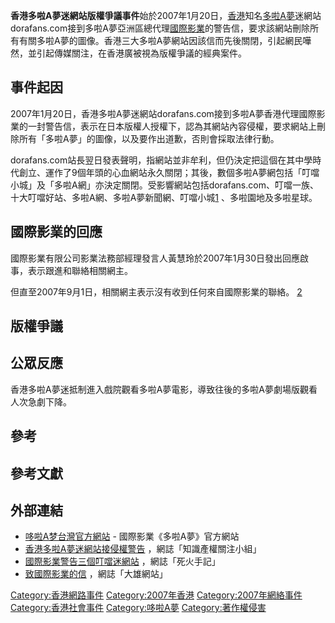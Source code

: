 {{Multiple issues|
{{citecheck|time=2017-08-29T00:46:07+00:00}}
{{expand|time=2007-10-20}}
{{Citation_style}}
}}
'''香港多啦A夢迷網站版權爭議事件'''始於2007年1月20日，[[香港|香港]]知名[[多啦A夢|多啦A夢]]迷網站dorafans.com接到多啦A夢亞洲區總代理[[國際影業|國際影業]]的警告信，要求該網站刪除所有有關多啦A夢的圖像。香港三大多啦A夢網站因該信而先後關閉，引起網民嘩然，並引起傳媒關注，在香港廣被視為版權爭議的經典案件。

==事件起因==
2007年1月20日，香港多啦A夢迷網站dorafans.com接到多啦A夢香港代理國際影業的一封警告信，表示在日本版權人授權下，認為其網站內容侵權，要求網站上刪除所有「多啦A夢」的圖像，以及要作出道歉，否則會採取法律行動。

dorafans.com站長翌日發表聲明，指網站並非牟利，但仍決定把這個在其中學時代創立、運作了9個年頭的心血網站永久關閉；其後，數個多啦A夢網包括「叮噹小城」及「多啦A網」亦決定關閉。受影響網站包括dorafans.com、叮噹一族、十大叮噹好站、多啦A網、多啦A夢新聞網、叮噹小城[http://www.doracity.net] {{Wayback|url=http://www.doracity.net/ |date=20070707121153 }}、多啦園地及多啦星球。　

==國際影業的回應==
國際影業有限公司影業法務部經理發言人黃慧玲於2007年1月30日發出回應啟事，表示跟進和聯絡相關網主。

但直至2007年9月1日，相關網主表示沒有收到任何來自國際影業的聯絡。
[http://evchk.wikia.com/wiki/%E5%8F%AE%E5%99%B9%E7%B6%B2%E7%AB%99%E5%9B%A0%E7%89%88%E6%AC%8A%E5%95%8F%E9%A1%8C%E8%A2%AB%E9%80%BC%E9%97%9C%E7%AB%99%E4%BA%8B%E4%BB%B6#.E5.9C.8B.E9.9A.9B.E5.BD.B1.E6.A5.AD.E7.9A.84.E5.9B.9E.E6.87.89.E5.95.9F.E4.BA.8B.2830.2F1.29] {{Wayback|url=http://evchk.wikia.com/wiki/%E5%8F%AE%E5%99%B9%E7%B6%B2%E7%AB%99%E5%9B%A0%E7%89%88%E6%AC%8A%E5%95%8F%E9%A1%8C%E8%A2%AB%E9%80%BC%E9%97%9C%E7%AB%99%E4%BA%8B%E4%BB%B6#.E5.9C.8B.E9.9A.9B.E5.BD.B1.E6.A5.AD.E7.9A.84.E5.9B.9E.E6.87.89.E5.95.9F.E4.BA.8B.2830.2F1.29 |date=20070705014638 }}

==版權爭議==

==公眾反應==
香港多啦A夢迷抵制進入戲院觀看多啦A夢電影，導致往後的多啦A夢劇場版觀看人次急劇下降。

==參考==
<div class="references-2column">
<references/>
</div>

==參考文獻==



==外部連結==
* [http://www.dora-world.com.tw/ 哆啦A梦台灣官方網站] {{Wayback|url=http://www.dora-world.com.tw/ |date=20070709102510 }} - 國際影業《多啦A夢》官方網站
* [http://intellectualproperty.wordpress.com/2007/01/22/doraemon_fans_site_got_warned/ 香港多啦A夢迷網站接侵權警告] {{Wayback|url=http://intellectualproperty.wordpress.com/2007/01/22/doraemon_fans_site_got_warned/ |date=20070614173943 }}，網誌「知識產權關注小組」
* [http://hkxforce.net/wordpress/798 國際影業警告三個叮噹迷網站] {{Wayback|url=http://hkxforce.net/wordpress/798 |date=20070331123045 }}，網誌「死火手記」
* [http://www.daihung.com/blog/2007/01/24/2730 致國際影業的信] {{Wayback|url=http://www.daihung.com/blog/2007/01/24/2730 |date=20070929085423 }}，網誌「大雄網站」 

{{哆啦A夢}}

[[Category:香港網路事件|Category:香港網路事件]]
[[Category:2007年香港|Category:2007年香港]]
[[Category:2007年網絡事件|Category:2007年網絡事件]]
[[Category:香港社會事件|Category:香港社會事件]]
[[Category:哆啦A夢|Category:哆啦A夢]]
[[Category:著作權侵害|Category:著作權侵害]]